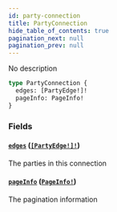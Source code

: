 ```yaml
---
id: party-connection
title: PartyConnection
hide_table_of_contents: true
pagination_next: null
pagination_prev: null
---
```



No description

```graphql
type PartyConnection {
  edges: [PartyEdge!]!
  pageInfo: PageInfo!
}
```


### Fields

#### [`edges`](#) ([`[PartyEdge!]!`](/docs/testnet/graphql/objects/party-edge))

The parties in this connection


#### [`pageInfo`](#) ([`PageInfo!`](/docs/testnet/graphql/objects/page-info))

The pagination information





